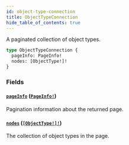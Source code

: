 ```yaml
---
id: object-type-connection
title: ObjectTypeConnection
hide_table_of_contents: true
---
```



A paginated collection of object types.

```graphql
type ObjectTypeConnection {
  pageInfo: PageInfo!
  nodes: [ObjectType!]!
}
```


### Fields

#### [`pageInfo`](#) ([`PageInfo!`](/docs/directory-guide/graphql/reference/schema/objects/page-info))

Pagination information about the returned page.


#### [`nodes`](#) ([`[ObjectType!]!`](/docs/directory-guide/graphql/reference/schema/objects/object-type))

The collection of object types in the page.




